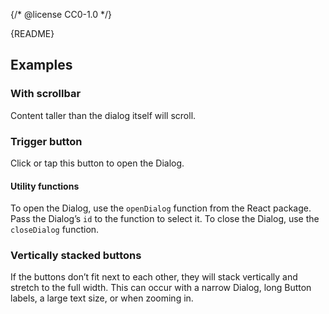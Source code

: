 {/* @license CC0-1.0 */}


<Meta of={DialogStories} />

<Markdown>{README}</Markdown>

<Primary />

<Controls />

## Examples

### With scrollbar

Content taller than the dialog itself will scroll.

<Canvas of={DialogStories.WithScrollbar} className="ams-dialog-story" />

### Trigger button

Click or tap this button to open the Dialog.

<Canvas of={DialogStories.TriggerButton} />

#### Utility functions

To open the Dialog, use the `openDialog` function from the React package.
Pass the Dialog’s `id` to the function to select it.
To close the Dialog, use the `closeDialog` function.

### Vertically stacked buttons

If the buttons don’t fit next to each other, they will stack vertically and stretch to the full width.
This can occur with a narrow Dialog, long Button labels, a large text size, or when zooming in.

<Canvas of={DialogStories.VerticalButtons} />
